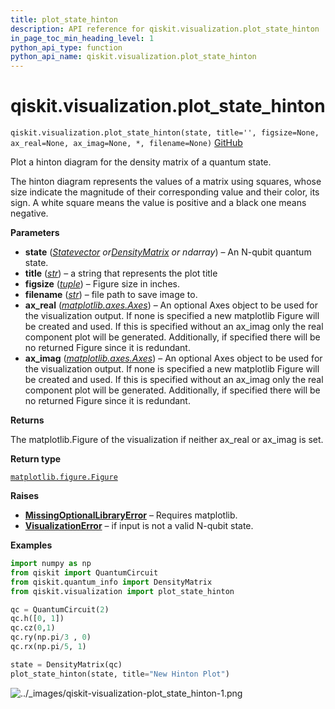 ```yaml
---
title: plot_state_hinton
description: API reference for qiskit.visualization.plot_state_hinton
in_page_toc_min_heading_level: 1
python_api_type: function
python_api_name: qiskit.visualization.plot_state_hinton
---
```


<span id="qiskit-visualization-plot-state-hinton" />

# qiskit.visualization.plot\_state\_hinton

<span id="qiskit.visualization.plot_state_hinton" />

`qiskit.visualization.plot_state_hinton(state, title='', figsize=None, ax_real=None, ax_imag=None, *, filename=None)` [GitHub](https://github.com/qiskit/qiskit/tree/stable/0.46/qiskit/visualization/state_visualization.py "view source code")

Plot a hinton diagram for the density matrix of a quantum state.

The hinton diagram represents the values of a matrix using squares, whose size indicate the magnitude of their corresponding value and their color, its sign. A white square means the value is positive and a black one means negative.

**Parameters**

*   **state** ([*Statevector*](qiskit.quantum_info.Statevector "qiskit.quantum_info.Statevector")  *or*[*DensityMatrix*](qiskit.quantum_info.DensityMatrix "qiskit.quantum_info.DensityMatrix") *or ndarray*) – An N-qubit quantum state.
*   **title** ([*str*](https://docs.python.org/3/library/stdtypes.html#str "(in Python v3.12)")) – a string that represents the plot title
*   **figsize** ([*tuple*](https://docs.python.org/3/library/stdtypes.html#tuple "(in Python v3.12)")) – Figure size in inches.
*   **filename** ([*str*](https://docs.python.org/3/library/stdtypes.html#str "(in Python v3.12)")) – file path to save image to.
*   **ax\_real** ([*matplotlib.axes.Axes*](https://matplotlib.org/stable/api/_as_gen/matplotlib.axes.Axes.html#matplotlib.axes.Axes "(in Matplotlib v3.8.3)")) – An optional Axes object to be used for the visualization output. If none is specified a new matplotlib Figure will be created and used. If this is specified without an ax\_imag only the real component plot will be generated. Additionally, if specified there will be no returned Figure since it is redundant.
*   **ax\_imag** ([*matplotlib.axes.Axes*](https://matplotlib.org/stable/api/_as_gen/matplotlib.axes.Axes.html#matplotlib.axes.Axes "(in Matplotlib v3.8.3)")) – An optional Axes object to be used for the visualization output. If none is specified a new matplotlib Figure will be created and used. If this is specified without an ax\_imag only the real component plot will be generated. Additionally, if specified there will be no returned Figure since it is redundant.

**Returns**

The matplotlib.Figure of the visualization if neither ax\_real or ax\_imag is set.

**Return type**

[`matplotlib.figure.Figure`](https://matplotlib.org/stable/api/figure_api.html#matplotlib.figure.Figure "(in Matplotlib v3.8.3)")

**Raises**

*   [**MissingOptionalLibraryError**](exceptions#qiskit.exceptions.MissingOptionalLibraryError "qiskit.exceptions.MissingOptionalLibraryError") – Requires matplotlib.
*   [**VisualizationError**](visualization#qiskit.visualization.VisualizationError "qiskit.visualization.VisualizationError") – if input is not a valid N-qubit state.

**Examples**

```python
import numpy as np
from qiskit import QuantumCircuit
from qiskit.quantum_info import DensityMatrix
from qiskit.visualization import plot_state_hinton

qc = QuantumCircuit(2)
qc.h([0, 1])
qc.cz(0,1)
qc.ry(np.pi/3 , 0)
qc.rx(np.pi/5, 1)

state = DensityMatrix(qc)
plot_state_hinton(state, title="New Hinton Plot")
```

![../\_images/qiskit-visualization-plot\_state\_hinton-1.png](/images/api/qiskit/0.46/qiskit-visualization-plot_state_hinton-1.png)

